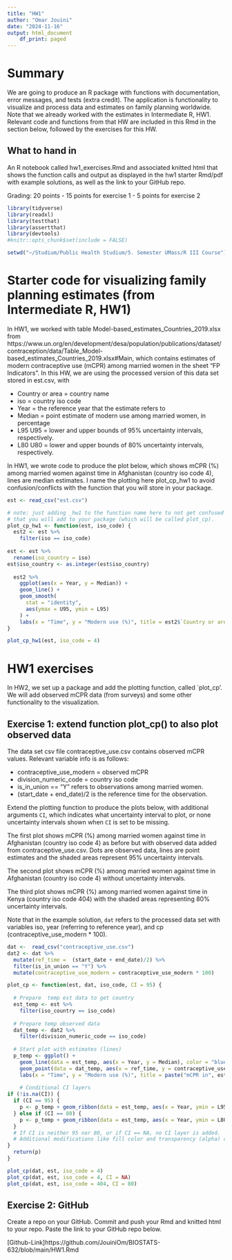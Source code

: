 ```yaml
---
title: "HW1"
author: "Omar Jouini"
date: "2024-11-16"
output: html_document
    df_print: paged
---
```


# Summary
We are going to produce an R package with functions with documentation, error messages, and tests (extra credit). The application is functionality to visualize and process data and estimates on family planning worldwide. Note that we already worked with the estimates in Intermediate R, HW1. Relevant code and functions from that HW are included in this Rmd in the section below, followed by the exercises for this HW. 

## What to hand in
An R notebook called hw1_exercises.Rmd and associated knitted html that shows the function calls and output as displayed in the hw1 starter Rmd/pdf with example solutions, as well as the link to your GitHub repo.

Grading: 20 points
- 15 points for exercise 1
- 5 points for exercise 2

```r
library(tidyverse)
library(readxl)
library(testthat)
library(assertthat)
library(devtools)
#knitr::opts_chunk$set(include = FALSE)

setwd("~/Studium/Public Health Studium/5. Semester UMass/R III Course")
```

# Starter code for visualizing family planning estimates (from Intermediate R, HW1)
In HW1, we worked with table Model-based_estimates_Countries_2019.xlsx from https://www.un.org/en/development/desa/population/publications/dataset/contraception/data/Table_Model-based_estimates_Countries_2019.xlsx#Main, which contains estimates of modern contraceptive use (mCPR) among married women in the sheet "FP Indicators". In this HW, we are using the processed version of this data set stored in est.csv, with 

- Country or area = country name
- iso	= country iso code 
- Year = the reference year that the estimate refers to 
- Median = point estimate of modern use among married women, in percentage	
- L95	U95 = lower and upper bounds of 95% uncertainty intervals, respectively. 
- L80	U80 = lower and upper bounds of 80% uncertainty intervals, respectively. 

In HW1, we wrote code to produce the plot below, which shows mCPR (%) among married women against time in Afghanistan (country iso code 4), lines are median estimates. I name the plotting here plot_cp_hw1 to avoid confusion/conflicts with the function that you will store in your package. 
```r
est <- read_csv("est.csv")
```

```r
# note: just adding _hw1 to the function name here to not get confused with the function 
# that you will add to your package (which will be called plot_cp).
plot_cp_hw1 <- function(est, iso_code) {
  est2 <- est %>%
    filter(iso == iso_code)
  
est <- est %>% 
  rename(iso_country = iso)
est$iso_country <- as.integer(est$iso_country)
  
  est2 %>%
    ggplot(aes(x = Year, y = Median)) +
    geom_line() +
    geom_smooth(
      stat = "identity",
      aes(ymax = U95, ymin = L95)
    ) +
    labs(x = "Time", y = "Modern use (%)", title = est2$`Country or area`[1])
}
```

```r
plot_cp_hw1(est, iso_code = 4)
```


# HW1 exercises
In HW2, we set up a package and add the plotting function, called `plot_cp'. We will add observed mCPR data (from surveys) and some other functionality to the visualization.


## Exercise 1: extend function plot_cp() to also plot observed data
The data set csv file contraceptive_use.csv contains observed mCPR values. Relevant variable info is as follows:

- contraceptive_use_modern = observed mCPR 
- division_numeric_code = country iso code
- is_in_union == "Y" refers to observations among married women. 
- (start_date + end_date)/2 is the reference time for the observation. 

Extend the plotting function to produce the plots below, with additional arguments `CI`, which indicates what uncertainty interval to plot, or none uncertainty intervals shown when `CI` is set to be missing. 

The first plot shows mCPR (%) among married women against time in Afghanistan (country iso code 4) as before but with observed data added from contraceptive_use.csv. Dots are observed data, lines are point estimates and the shaded areas represent 95% uncertainty intervals. 

The second plot shows mCPR (%) among married women against time in Afghanistan (country iso code 4) without uncertainty intervals. 

The third plot shows mCPR (%) among married women against time in Kenya (country iso code 404) with the shaded areas representing 80% uncertainty intervals. 

Note that in the example solution, `dat` refers to the processed data set with variables iso, year (referring to reference year), and cp (contraceptive_use_modern * 100). 

```r
dat <-  read_csv("contraceptive_use.csv")
dat2 <- dat %>% 
  mutate(ref_time =  (start_date + end_date)/2) %>% 
  filter(is_in_union == "Y") %>%
  mutate(contraceptive_use_modern = contraceptive_use_modern * 100)

plot_cp <- function(est, dat, iso_code, CI = 95) {
  
  # Prepare  temp est data to get country
  est_temp <- est %>%
    filter(iso_country == iso_code)
  
  # Prepare temp observed data
  dat_temp <- dat2 %>% 
    filter(division_numeric_code == iso_code)
  
  # Start plot with estimates (lines)
  p_temp <- ggplot() +
    geom_line(data = est_temp, aes(x = Year, y = Median), color = "blue") +
    geom_point(data = dat_temp, aes(x = ref_time, y = contraceptive_use_modern), color = "red") +
    labs(x = "Time", y = "Modern use (%)", title = paste("mCPR in", est_temp$`Country or area`[1]))
  
    # Conditional CI layers
if (!is.na(CI)) {
  if (CI == 95) {
    p <- p_temp + geom_ribbon(data = est_temp, aes(x = Year, ymin = L95, ymax = U95))
  } else if (CI == 80) {
    p <- p_temp + geom_ribbon(data = est_temp, aes(x = Year, ymin = L80, ymax = U80))
  }
  # If CI is neither 95 nor 80, or if CI == NA, no CI layer is added. 
  # Additional modifications like fill color and transparency (alpha) can be adjusted as needed.
}
  return(p)
}
```


```r
plot_cp(dat, est, iso_code = 4)
plot_cp(dat, est, iso_code = 4, CI = NA)
plot_cp(dat, est, iso_code = 404, CI = 80)
```

## Exercise 2: GitHub

Create a repo on your GitHub. Commit and push your Rmd and knitted html to your repo. Paste the link to your GitHub repo below.

[Github-Link]https://github.com/JouiniOm/BIOSTATS-632/blob/main/HW1.Rmd


